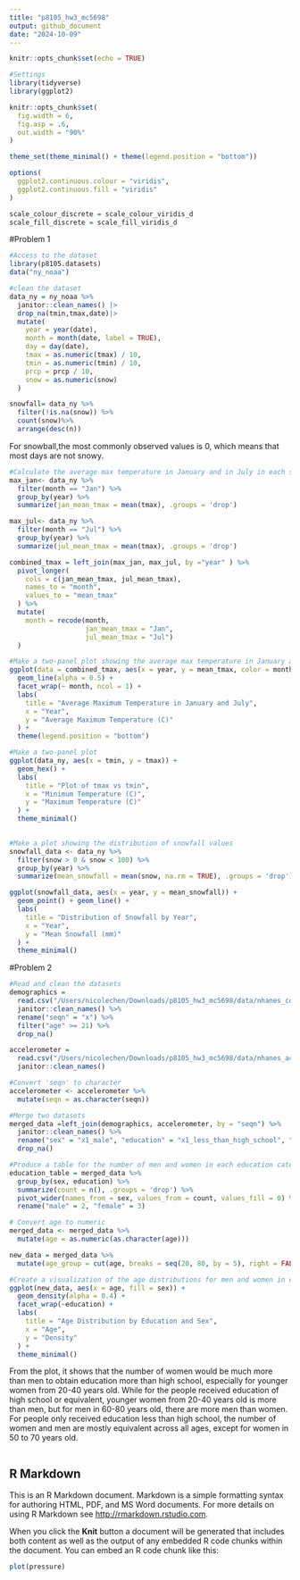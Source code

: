 ```yaml
---
title: "p8105_hw3_mc5698"
output: github_document
date: "2024-10-09"
---
```


```r
knitr::opts_chunk$set(echo = TRUE)
```

```r
#Settings
library(tidyverse)
library(ggplot2)

knitr::opts_chunk$set(
  fig.width = 6,
  fig.asp = .6,
  out.width = "90%"
)

theme_set(theme_minimal() + theme(legend.position = "bottom"))

options(
  ggplot2.continuous.colour = "viridis",
  ggplot2.continuous.fill = "viridis"
)

scale_colour_discrete = scale_colour_viridis_d
scale_fill_discrete = scale_fill_viridis_d
```

#Problem 1
```r
#Access to the dataset
library(p8105.datasets)
data("ny_noaa")
```

```r
#clean the dataset
data_ny = ny_noaa %>%
  janitor::clean_names() |>
  drop_na(tmin,tmax,date)|>
  mutate(
    year = year(date),
    month = month(date, label = TRUE),
    day = day(date),
    tmax = as.numeric(tmax) / 10,   
    tmin = as.numeric(tmin) / 10,
    prcp = prcp / 10,               
    snow = as.numeric(snow)        
  ) 

```
```r
snowfall= data_ny %>%
  filter(!is.na(snow)) %>%
  count(snow)%>%
  arrange(desc(n))
```
For snowball,the most commonly observed values is 0, which means that most days are not snowy.
```r
#Calculate the average max temperature in January and in July in each station across years
max_jan<- data_ny %>%
  filter(month == "Jan") %>%
  group_by(year) %>%
  summarize(jan_mean_tmax = mean(tmax), .groups = 'drop')

max_jul<- data_ny %>%
  filter(month == "Jul") %>%
  group_by(year) %>%
  summarize(jul_mean_tmax = mean(tmax), .groups = 'drop')

combined_tmax = left_join(max_jan, max_jul, by ="year" ) %>%
  pivot_longer(
    cols = c(jan_mean_tmax, jul_mean_tmax),  
    names_to = "month",                     
    values_to = "mean_tmax"                  
  ) %>%
  mutate(
    month = recode(month,                
                   jan_mean_tmax = "Jan",
                   jul_mean_tmax = "Jul")
  )

```

```r
#Make a two-panel plot showing the average max temperature in January and in July 
ggplot(data = combined_tmax, aes(x = year, y = mean_tmax, color = month)) +
  geom_line(alpha = 0.5) +
  facet_wrap(~ month, ncol = 1) +
  labs(
    title = "Average Maximum Temperature in January and July",
    x = "Year",
    y = "Average Maximum Temperature (C)"
  ) +
  theme(legend.position = "bottom")

```

```r
#Make a two-panel plot 
ggplot(data_ny, aes(x = tmin, y = tmax)) +
  geom_hex() +
  labs(
    title = "Plot of tmax vs tmin",
    x = "Minimum Temperature (C)",
    y = "Maximum Temperature (C)"
  ) +
  theme_minimal() 
  
```


```r
#Make a plot showing the distribution of snowfall values
snowfall_data <- data_ny %>%
  filter(snow > 0 & snow < 100) %>%
  group_by(year) %>%
  summarize(mean_snowfall = mean(snow, na.rm = TRUE), .groups = 'drop')

ggplot(snowfall_data, aes(x = year, y = mean_snowfall)) +
  geom_point() + geom_line() +
  labs(
    title = "Distribution of Snowfall by Year",
    x = "Year",
    y = "Mean Snowfall (mm)"
  ) +
  theme_minimal()
```


#Problem 2
```r
#Read and clean the datasets
demographics =
  read.csv("/Users/nicolechen/Downloads/p8105_hw3_mc5698/data/nhanes_covar.csv") %>%
  janitor::clean_names() %>%
  rename("seqn" = "x") %>%
  filter("age" >= 21) %>%
  drop_na()

accelerometer =
  read.csv("/Users/nicolechen/Downloads/p8105_hw3_mc5698/data/nhanes_accel.csv") %>%
  janitor::clean_names()

```

```r
#Convert 'seqn' to character 
accelerometer <- accelerometer %>%
  mutate(seqn = as.character(seqn))

#Merge two datasets
merged_data =left_join(demographics, accelerometer, by = "seqn") %>%
  janitor::clean_names() %>%
  rename("sex" = "x1_male", "education" = "x1_less_than_high_school", "age" = "x_1") %>%
  drop_na()
```

```r
#Produce a table for the number of men and women in each education category
education_table = merged_data %>%
  group_by(sex, education) %>%
  summarize(count = n(), .groups = 'drop') %>%
  pivot_wider(names_from = sex, values_from = count, values_fill = 0) %>%
  rename("male" = 2, "female" = 3)
```

```r
# Convert age to numeric 
merged_data <- merged_data %>%
  mutate(age = as.numeric(as.character(age)))  

new_data = merged_data %>%
  mutate(age_group = cut(age, breaks = seq(20, 80, by = 5), right = FALSE))

#Create a visualization of the age distributions for men and women in each education category
ggplot(new_data, aes(x = age, fill = sex)) +
  geom_density(alpha = 0.4) +
  facet_wrap(~education) +
  labs(
    title = "Age Distribution by Education and Sex",
    x = "Age",
    y = "Density"
  ) +
  theme_minimal()
```

From the plot, it shows that the number of women would be much more than men to obtain education more than high school, especially for younger women from 20-40 years old. While for the people received education of high school or equivalent, younger women from 20-40 years old is more than men, but for men in 60-80 years old, there are more men than women. For people only received education less than high school, the number of women and men are mostly equivalent across all ages, except for women in 50 to 70 years old. 

```r

```


## R Markdown

This is an R Markdown document. Markdown is a simple formatting syntax for authoring HTML, PDF, and MS Word documents. For more details on using R Markdown see <http://rmarkdown.rstudio.com>.

When you click the **Knit** button a document will be generated that includes both content as well as the output of any embedded R code chunks within the document. You can embed an R code chunk like this:


```r
plot(pressure)
```


